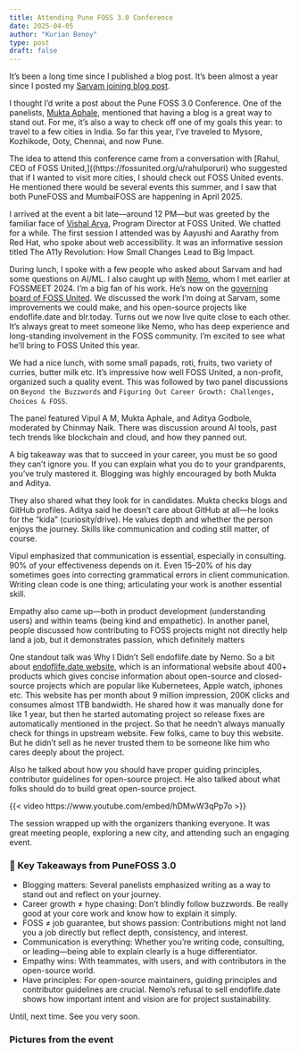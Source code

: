 ```yaml
---
title: Attending Pune FOSS 3.0 Conference
date: 2025-04-05
author: "Kurian Benoy"
type: post
draft: false
---
```


It’s been a long time since I published a blog post. It’s been almost a year since I posted my [Sarvam joining blog post](https://kurianbenoy.com/posts/2024/sarvam_ai_joining.html).

I thought I’d write a post about the Pune FOSS 3.0 Conference. One of the panelists, [Mukta Aphale](https://www.linkedin.com/in/muktaa/), mentioned that having a blog is a great way to stand out. For me, it’s also a way to check off one of my goals this year: to travel to a few cities in India. So far this year, I’ve traveled to Mysore, Kozhikode, Ooty, Chennai, and now Pune.

The idea to attend this conference came from a conversation with [Rahul, CEO of FOSS United,]((https://fossunited.org/u/rahulporuri) who suggested that if I wanted to visit more cities, I should check out FOSS United events. He mentioned there would be several events this summer, and I saw that both PuneFOSS and MumbaiFOSS are happening in April 2025.

I arrived at the event a bit late—around 12 PM—but was greeted by the familiar face of [Vishal Arya](https://www.linkedin.com/in/wisharya/?originalSubdomain=in), Program Director at FOSS United. We chatted for a while. The first session I attended was by Aayushi and Aarathy from Red Hat, who spoke about web accessibility. It was an informative session titled The A11y Revolution: How Small Changes Lead to Big Impact.

During lunch, I spoke with a few people who asked about Sarvam and had some questions on AI/ML. I also caught up with [Nemo](https://captnemo.in/), whom I met earlier at FOSSMEET 2024. I’m a big fan of his work. He’s now on the [governing board of FOSS United](https://www.linkedin.com/posts/fossunited_meet-the-newly-elected-governance-board-of-activity-7312793478101364737-L9In/). We discussed the work I’m doing at Sarvam, some improvements we could make, and his open-source projects like endoflife.date and blr.today. Turns out we now live quite close to each other. It's always great to meet someone like Nemo, who has deep experience and long-standing involvement in the FOSS community. I’m excited to see what he’ll bring to FOSS United this year.

We had a nice lunch, with some small papads, roti, fruits, two variety of curries, butter milk etc. It’s impressive how well FOSS United, a non-profit, organized such a quality event. This was followed by two panel discussions on `Beyond the Buzzwords` and `Figuring Out Career Growth: Challenges, Choices & FOSS`.

The panel featured Vipul A M, Mukta Aphale, and Aditya Godbole, moderated by Chinmay Naik. There was discussion around AI tools, past tech trends like blockchain and cloud, and how they panned out.

A big takeaway was that to succeed in your career, you must be so good they can’t ignore you. If you can explain what you do to your grandparents, you’ve truly mastered it. Blogging was highly encouraged by both Mukta and Aditya.

They also shared what they look for in candidates. Mukta checks blogs and GitHub profiles. Aditya said he doesn’t care about GitHub at all—he looks for the "kida" (curiosity/drive). He values depth and whether the person enjoys the journey. Skills like communication and coding still matter, of course.

Vipul emphasized that communication is essential, especially in consulting. 90% of your effectiveness depends on it. Even 15–20% of his day sometimes goes into correcting grammatical errors in client communication. Writing clean code is one thing; articulating your work is another essential skill.

Empathy also came up—both in product development (understanding users) and within teams (being kind and empathetic).
In another panel, people discussed how contributing to FOSS projects might not directly help land a job, but it demonstrates passion, which definitely matters

One standout talk was Why I Didn’t Sell endoflife.date by Nemo. So a bit about [endoflife.date website](https://endoflife.date/), which is an informational website about 400+ products which gives concise information about open-source and closed-source projects which are popular like Kubernetees, Apple watch, iphones etc. This website has per month about 9 million impression, 200K clicks and consumes almost 1TB bandwidth. He shared how it was manually done for like 1 year, but then he started automating project so release fixes are automatically mentioned in the project. So that he needn't always manually check for things in upstream website. Few folks, came to buy this website. But he didn't sell as he never trusted them to be someone like him who cares deeply about the project.

Also he talked about how you should have proper guiding principles, contributor guidelines for open-source project. He also talked about  what folks 
should do to build great open-source project.

{{< video https://www.youtube.com/embed/hDMwW3qPp7o >}}

The session wrapped up with the organizers thanking everyone. It was great meeting people, exploring a new city, and attending such an engaging event.

### 🔑 Key Takeaways from PuneFOSS 3.0

- Blogging matters: Several panelists emphasized writing as a way to stand out and reflect on your journey.
- Career growth ≠ hype chasing: Don’t blindly follow buzzwords. Be really good at your core work and know how to explain it simply.
- FOSS ≠ job guarantee, but shows passion: Contributions might not land you a job directly but reflect depth, consistency, and interest.
- Communication is everything: Whether you’re writing code, consulting, or leading—being able to explain clearly is a huge differentiator.
- Empathy wins: With teammates, with users, and with contributors in the open-source world.
- Have principles: For open-source maintainers, guiding principles and contributor guidelines are crucial. Nemo’s refusal to sell endoflife.date shows how important intent and vision are for project sustainability.

Until, next time. See you very soon.

### Pictures from the event


